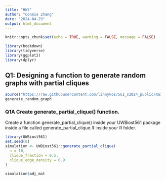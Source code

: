 ```yaml
---
title: "HW3"
author: "Connie Zhang"
date: "2024-04-29"
output: html_document
---
```


```r
knitr::opts_chunk$set(echo = TRUE, warning = FALSE, message = FALSE)
```

```r
library(bookdown)
library(tidyverse)
library(ggplot2)
library(dplyr)
```

## Q1: Designing a function to generate random graphs with partial cliques

```r
source("https://raw.githubusercontent.com/linnykos/561_s2024_public/main/HW2_files/random_graph_functions.R")
generate_random_graph
```

### Q1A Create generate_partial_clique() function. 

Create a function generate_partial_clique() inside your UWBiost561 package inside a file called generate_partial_clique.R inside your R folder. 

```r
library(UWBiost561)
set.seed(0)
simulation <- UWBiost561::generate_partial_clique(
  n = 10,
  clique_fraction = 0.5,
  clique_edge_density = 0.9
)

simulation$adj_mat
```

